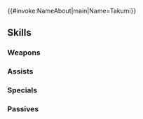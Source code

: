 {{#invoke:NameAbout|main|Name=Takumi}}{{HeroPage Tabs}}
{{Hero Infobox
|Name=Takumi
|Title=Wild Card
|GrowthModifier=None
|WeaponType=Colorless Bow
|Origin=Fire Emblem Fates
|Gender=Male
|MoveType=Infantry
|actorEN=Michael Sinterniklaas
|actorJP=梶裕貴
|artist=日野慎之助
|releaseDate=February 2, 2017
|poolDate=February 2, 2017
|randomStartTime=2017-02-02T07:00:00Z
|poolRarities=5
|TagID=タクミ
|InternalID=65
|Properties=prologue,tiara,specRate_201904,resplendent,hel
|cv1=11
|cv2=200900
|description=Prince of Hoshido who wields the divine bow Fujin Yumi. Prickly at times. Appears in Fire Emblem Fates.
|resplendentArtist=hou
|resplendentStartTime=2020-10-10T07:00:00Z
|resplendentEndTime=2020-10-25T06:59:59Z
}}
{{Stats Page
|Lv1HP=18|Lv1ATK=8|Lv1SPD=7|Lv1DEF=6|Lv1RES=5
|GRHP=50|GRATK=55|GRSPD=60|GRDEF=45|GRRES=30
}}
==Skills==
===Weapons===
{{Weapons Table
|weapon1=Iron Bow
|weapon1Default=1
|weapon1Unlock=1
|weapon2=Steel Bow
|weapon2Default=3
|weapon2Unlock=2
|weapon3=Silver Bow
|weapon3Default=4
|weapon3Unlock=3
|weapon4=Fujin Yumi
|weapon4Default=5
|weapon4Unlock=5
}}
===Assists===
{{Assists Table}}
===Specials===
{{Specials Table
|special1=Retribution
|special1Default=4
|special1Unlock=3
|special2=Vengeance
|special2Default=
|special2Unlock=4
}}
===Passives===
{{Passives Table
|passiveA1=Close Counter
|passiveA1Unlock=5
|passiveC1=Threaten Spd 1
|passiveC2=Threaten Spd 2
|passiveC3=Threaten Spd 3
|passiveC1Unlock=3
|passiveC2Unlock=4
|passiveC3Unlock=5
}}
{{Heroes Navbox}}